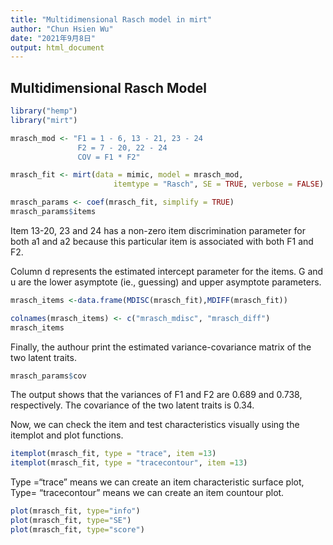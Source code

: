 ```yaml
---
title: "Multidimensional Rasch model in mirt"
author: "Chun Hsien Wu"
date: "2021年9月8日"
output: html_document
---
```


## Multidimensional Rasch Model


```r
library("hemp")
library("mirt")
```
```r
mrasch_mod <- "F1 = 1 - 6, 13 - 21, 23 - 24
               F2 = 7 - 20, 22 - 24
               COV = F1 * F2"
```
```r
mrasch_fit <- mirt(data = mimic, model = mrasch_mod,
                       itemtype = "Rasch", SE = TRUE, verbose = FALSE)
```
```r
mrasch_params <- coef(mrasch_fit, simplify = TRUE)
mrasch_params$items
```

Item 13-20, 23 and 24 has a non-zero item discrimination parameter for both a1 and a2 because this particular item is associated with both F1 and F2.

Column d represents the estimated intercept parameter for the items. G and u are the lower asymptote (ie., guessing) and upper asymptote parameters.

```r
mrasch_items <-data.frame(MDISC(mrasch_fit),MDIFF(mrasch_fit))
```
```r
colnames(mrasch_items) <- c("mrasch_mdisc", "mrasch_diff")
mrasch_items
```

Finally, the authour print the estimated variance-covariance matrix of the two latent traits.
```r
mrasch_params$cov
```

The output shows that the variances of  F1 and F2 are 0.689 and 0.738, respectively. The covariance of the two latent traits is 0.34.

Now, we can check the item and test characteristics visually using the itemplot and plot functions.
```r
itemplot(mrasch_fit, type = "trace", item =13)
itemplot(mrasch_fit, type = "tracecontour", item =13)
```
Type ="trace" means we can create an item characteristic surface plot, Type= "tracecontour" means we can create an item countour plot.
```r
plot(mrasch_fit, type="info")
plot(mrasch_fit, type="SE")
plot(mrasch_fit, type="score")
```

